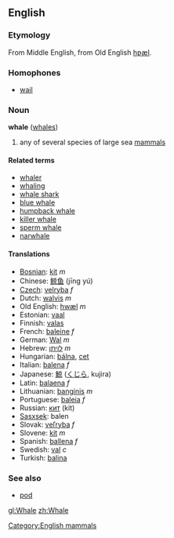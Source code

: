 {{wikipedia}}
==English==
===Etymology===
From Middle English, from Old English [[hƿæl]].
===Homophones===
* [[wail]]
===Noun===
'''whale''' ([[whales]])

# any of several species of large sea [[mammal]]s

====Related terms====
*[[whaler]]
*[[whaling]]
*[[whale shark]]
*[[blue whale]]
*[[humpback whale]]
*[[killer whale]]
*[[sperm whale]]
*[[narwhale]]

====Translations====
*[[Bosnian]]: [[kit]] ''m''
*Chinese: [[鲸鱼]] (jīng yú)
*[[Czech]]: [[velryba]] ''f''
*Dutch: [[walvis]] ''m''
*Old English: [[hwæl]] ''m''
*Estonian: [[vaal#Estonian|vaal]]
*Finnish: [[valas#Finnish|valas]]
*French: [[baleine]] ''f''
*German: [[Wal]] ''m''
*Hebrew: [[לויתן]] ''m''
*Hungarian: [[bálna]], [[cet]]
*Italian: [[balena]] ''f''
*Japanese: [[鯨]] ([[くじら]], kujira)
*Latin: [[balaena]] ''f''
*Lithuanian: [[banginis]] ''m''
*Portuguese: [[baleia]] ''f''
*Russian: [[кит]] (kit)
*[[Sasxsek]]: balen
*Slovak: [[veľryba#Slovak|veľryba]] ''f''
*Slovene: [[kit]] ''m''
*Spanish: [[ballena]] ''f''
*Swedish: [[val]] ''c''
*Turkish: [[balina]]

===See also===
*[[pod]]


[[Category:English mammals]]

[[gl:Whale]]
[[zh:Whale]]